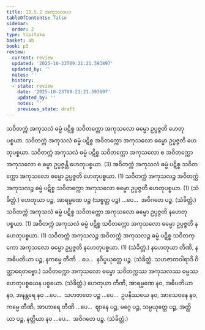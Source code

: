 ```yaml
---
title: 13.5.2 အကုသလပဒ
tableOfContents: false
sidebar:
  order: 2
type: tipitaka
basket: ab
book: p3
review:
  current: review
  updated: '2025-10-23T09:21:21.593897'
  updated_by: ''
  notes: ''
  history:
  - state: review
    date: '2025-10-23T09:21:21.593897'
    updated_by: ''
    notes: ''
    previous_state: draft
---
```



<ReviewStatus review={frontmatter.review} showDetails={true} />

<HypothesisAnnotation frontmatter={frontmatter} />

<DynamicBreadcrumb />

<Division number="27" book="p3" e="ch" v="39" p="434">

<Paragraph number="2434" book="p3">
သဝိတက္ကံ အကုသလံ ဓမ္မံ ပဋိစ္စ သဝိတက္ကော အကုသလော ဓမ္မော ဥပ္ပဇ္ဇတိ ဟေတုပစ္စယာ. သဝိတက္ကံ အကုသလံ ဓမ္မံ ပဋိစ္စ အဝိတက္ကော အကုသလော ဓမ္မော ဥပ္ပဇ္ဇတိ ဟေတုပစ္စယာ. သဝိတက္ကံ အကုသလံ ဓမ္မံ ပဋိစ္စ သဝိတက္ကော အကုသလော စ အဝိတက္ကော အကုသလော စ ဓမ္မာ ဥပ္ပဇ္ဇန္တိ ဟေတုပစ္စယာ. (3)
</Paragraph>

<Paragraph number="2435" book="p3">
အဝိတက္ကံ အကုသလံ ဓမ္မံ ပဋိစ္စ သဝိတက္ကော အကုသလော ဓမ္မော ဥပ္ပဇ္ဇတိ ဟေတုပစ္စယာ. (1)
</Paragraph>

<Paragraph number="2436" book="p3">
သဝိတက္ကံ အကုသလဉ္စ အဝိတက္ကံ အကုသလဉ္စ ဓမ္မံ ပဋိစ္စ သဝိတက္ကော အကုသလော ဓမ္မော ဥပ္ပဇ္ဇတိ ဟေတုပစ္စယာ. (1) (သံခိတ္တံ.)
</Paragraph>

</Division>
<Division number="28" book="p3" e="ch" v="39" p="435">

<Paragraph number="2437" book="p3">
ဟေတုယာ ပဉ္စ, အာရမ္မဏေ ပဉ္စ (သဗ္ဗတ္ထ ပဉ္စ) …ပေ…  အဝိဂတေ ပဉ္စ. (သံခိတ္တံ.)
</Paragraph>

</Division>
<Division number="29" book="p3" e="ch" v="39" p="435">

<Paragraph number="2438" book="p3">
သဝိတက္ကံ အကုသလံ ဓမ္မံ ပဋိစ္စ သဝိတက္ကော အကုသလော ဓမ္မော ဥပ္ပဇ္ဇတိ နဟေတုပစ္စယာ. (1)
</Paragraph>

<Paragraph number="2439" book="p3">
အဝိတက္ကံ အကုသလံ ဓမ္မံ ပဋိစ္စ သဝိတက္ကော အကုသလော ဓမ္မော ဥပ္ပဇ္ဇတိ နဟေတုပစ္စယာ. (1)
</Paragraph>

<Paragraph number="2440" book="p3">
သဝိတက္ကံ အကုသလဉ္စ အဝိတက္ကံ အကုသလဉ္စ ဓမ္မံ ပဋိစ္စ သဝိတက္ကော အကုသလော ဓမ္မော ဥပ္ပဇ္ဇတိ နဟေတုပစ္စယာ. (1) (သံခိတ္တံ.)
</Paragraph>

</Division>
<Division number="30" book="p3" e="ch" v="39" p="435">

<Paragraph number="2441" book="p3">
နဟေတုယာ တီဏိ, နအဓိပတိယာ ပဉ္စ, နကမ္မေ တီဏိ …ပေ…  နဝိပ္ပယုတ္တေ ပဉ္စ. (သံခိတ္တံ. သဟဇာတဝါရာဒိ ဝိတ္ထာရေတဗ္ဗော.)
</Paragraph>

</Division>
<Division number="31" book="p3" e="ch" v="39" p="435">

<Paragraph number="2442" book="p3">
သဝိတက္ကော အကုသလော ဓမ္မော သဝိတက္ကဿ အကုသလဿ ဓမ္မဿ ဟေတုပစ္စယေန ပစ္စယော. (သံခိတ္တံ.)
</Paragraph>

</Division>
<Division number="32" book="p3" e="ch" v="39" p="435">

<Paragraph number="2443" book="p3">
ဟေတုယာ တီဏိ, အာရမ္မဏေ နဝ, အဓိပတိယာ နဝ, အနန္တရေ နဝ …ပေ…  သဟဇာတေ ပဉ္စ …ပေ…  ဥပနိဿယေ နဝ, အာသေဝနေ နဝ, ကမ္မေ တီဏိ, အာဟာရေ တီဏိ …ပေ…  ဈာနေ ပဉ္စ, မဂ္ဂေ ပဉ္စ, သမ္ပယုတ္တေ ပဉ္စ, အတ္ထိယာ ပဉ္စ, နတ္ထိယာ နဝ …ပေ…  အဝိဂတေ ပဉ္စ. (သံခိတ္တံ.)
</Paragraph>
</Division>
